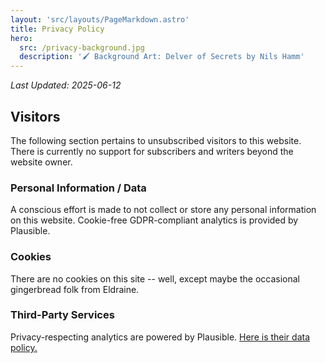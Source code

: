 ```yaml
---
layout: 'src/layouts/PageMarkdown.astro'
title: Privacy Policy
hero: 
  src: /privacy-background.jpg
  description: '🖌️ Background Art: Delver of Secrets by Nils Hamm'
---
```


*Last Updated: 2025-06-12*

## Visitors

The following section pertains to unsubscribed visitors to this website. There is currently no support for subscribers and writers beyond the website owner.

### Personal Information / Data

A conscious effort is made to not collect or store any personal information on this website. Cookie-free GDPR-compliant analytics is provided by Plausible.

### Cookies

There are no cookies on this site -- well, except maybe the occasional gingerbread folk from Eldraine.

### Third-Party Services

Privacy-respecting analytics are powered by Plausible. [Here is their data policy.](https://plausible.io/data-policy)